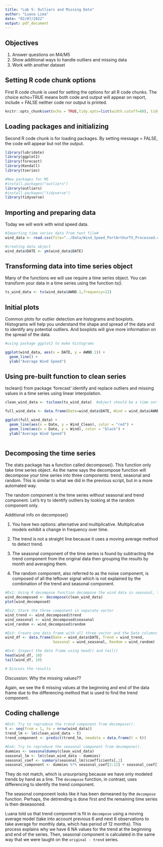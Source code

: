 ```yaml
---
title: "Lab 5: Outliers and Missing Data"
author: "Luana Lima"
date: "02/07/2022"
output: pdf_document
---
```


## Objectives
1. Answer questions on M4/M5
2. Show additional ways to handle outliers and missing data
3. Work with another dataset

## Setting R code chunk options

First R code chunk is used for setting the options for all R code chunks. The choice echo=TRUE means both code and output will appear on report, include = FALSE neither code nor output is printed.

```r
knitr::opts_chunk$set(echo = TRUE,tidy.opts=list(width.cutoff=80), tidy=FALSE) 
```

## Loading packages and initializing

Second R code chunk is for loading packages. By setting message = FALSE, the code will appear but not the output. 

```r
library(lubridate)
library(ggplot2)
library(forecast)
library(Kendall)
library(tseries)

#New packages for M5
#install.packages("outliers")
library(outliers)
#install.packages("tidyverse")
library(tidyverse)

```

## Importing and preparing data

Today we will work with wind speed data. 

```r

#Importing time series data from text file#
wind_data <- read.csv(file="../Data/Wind_Speed_PortArthurTX_Processed.csv",header=TRUE,stringsAsFactors = TRUE)

#creating data object
wind_data$DATE <- ym(wind_data$DATE)

```


## Transforming data into time series object

Many of the functions we will use require a time series object. You can transform your data in a time series using the function *ts()*. 

```r
ts_wind_data <- ts(wind_data$AWND.1,frequency=12) 

```

## Initial plots

Common plots for outlier detection are histograms and boxplots. Histograms will help you understand the shape and spread of the data and to identify any potential outliers. And boxplots will give more information on the spread of the data. 

```r
#using package ggplot2 to make histograms

ggplot(wind_data, aes(x = DATE, y = AWND.1)) +
  geom_line() +
  ylab("Average Wind Speed") 

```
## Using pre-built function to clean series

tsclean() from package 'forecast' identify and replace outliers and missing values in a time series using linear interpolation.

```r

clean_wind_data <- tsclean(ts_wind_data)  #object should be a time series

full_wind_data <- data.frame(Date=wind_data$DATE, Wind = wind_data$AWND.1, Wind_Clean = as.numeric(clean_wind_data))

ggplot(full_wind_data) +
  geom_line(aes(x = Date, y = Wind_Clean), color = "red") +
  geom_line(aes(x = Date, y = Wind), color = "black") +
  ylab("Average Wind Speed") 
  

```


## Decomposing the time series

The stats package has a function called decompose(). This function only take time series object. As the name says the decompose function will decompose your time series into three components: trend, seasonal and random. This is similar to what we did in the previous script, but in a more automated way. 

The random component is the time series without seasonal and trend component. Let's try to identify outliers by looking at the random component only.

Additional info on decompose()

1) You have two options: alternative and multiplicative. Multiplicative models exhibit a change in frequency over time.

2) The trend is not a straight line because it uses a moving average method to detect trend. 

3) The seasonal component of the time series is found by subtracting the trend component from the original data then grouping the results by month and averaging them. 

4) The random component, also referred to as the noise component, is composed of all the leftover signal which is not explained by the combination of the trend and seasonal component. 

```r
#Ex1: Using R decompose function decompose the wind data in seasonal, trend and random
wind_decomposed <- decompose(clean_wind_data)
plot(wind_decomposed)

#Ex2: Store the three component in separate vector
wind_trend <- wind_decomposed$trend
wind_seasonal <- wind_decomposed$seasonal
wind_random <- wind_decomposed$random

#Ex3: Create one data frame with all three vector and the Date columns from wind_data
wind_df <- data.frame(Date = wind_data$DATE, Trend = wind_trend,
                      Seasonal = wind_seasonal, Random = wind_random)

#Ex4: Inspect the data frame using head() and tail()
head(wind_df, 10)
tail(wind_df, 10)

# Discuss the results

```

Discussion: Why the missing values?? 

Again, we see the 6 missing values at the beginning and end of the data frame
due to the differencing method that is used to find the trend component.

## Coding challenge
```r
#Ex5: Try to reproduce the trend component from decompose().
t <- seq(from = 1, to = nrow(wind_data))
trend_lm <- lm(clean_wind_data ~ t)
trend_component <- predict(trend_lm, newdata = data.frame(t = t))

#Ex6: Try to reproduce the seasonal component from decompose().
dummies <- seasonaldummy(clean_wind_data)
seasonal_lm <- lm(clean_wind_data ~ dummies)
seasonal_coef <- summary(seasonal_lm)$coefficients[,1]
seasonal_component <- dummies %*% seasonal_coef[2:12] + seasonal_coef[1]
```

They do not match, which is unsurprising because we have only modeled trends
by hand as a line. The `decompose` function, in contrast, uses differencing
to identify the trend component.

The seasonal component looks like it has been demeaned by the `decompose` 
function. Perhaps, the detrending is done first and the remaining time series
is then deseasoned.

Luana told us that trend component is fit in `decompose` using a moving average
model (take into account previous 6 and next 6 observations to take average 
for monthly data, which has period of 12 months). This process explains why
we have 6 NA values for the trend at the beginning and end of the series. Then,
seasonal component is calculated in the same way that we were taught on the 
`original - trend` series.

